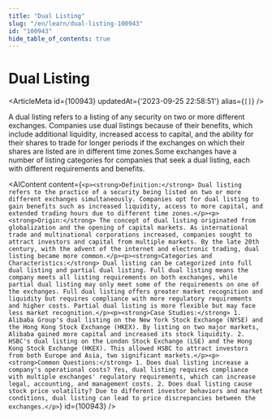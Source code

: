 ```yaml
---
title: "Dual Listing"
slug: "/en/learn/dual-listing-100943"
id: "100943"
hide_table_of_contents: true
---
```



# Dual Listing

<ArticleMeta id={100943} updatedAt={'2023-09-25 22:58:51'} alias={`[]`} />
<div className='border-solid border-b border-t-0 my-4 border-[var(--ifm-color-gray-300)]' />

A dual listing refers to a listing of any security on two or more different exchanges. Companies use dual listings because of their benefits, which include additional liquidity, increased access to capital, and the ability for their shares to trade for longer periods if the exchanges on which their shares are listed are in different time zones.Some exchanges have a number of listing categories for companies that seek a dual listing, each with different requirements and benefits.

<AIContent content={`<p><strong>Definition:</strong> Dual listing refers to the practice of a security being listed on two or more different exchanges simultaneously. Companies opt for dual listing to gain benefits such as increased liquidity, access to more capital, and extended trading hours due to different time zones.</p><p><strong>Origin:</strong> The concept of dual listing originated from globalization and the opening of capital markets. As international trade and multinational corporations increased, companies sought to attract investors and capital from multiple markets. By the late 20th century, with the advent of the internet and electronic trading, dual listing became more common.</p><p><strong>Categories and Characteristics:</strong> Dual listing can be categorized into full dual listing and partial dual listing. Full dual listing means the company meets all listing requirements on both exchanges, while partial dual listing may only meet some of the requirements on one of the exchanges. Full dual listing offers greater market recognition and liquidity but requires compliance with more regulatory requirements and higher costs. Partial dual listing is more flexible but may face less market recognition.</p><p><strong>Case Studies:</strong> 1. Alibaba Group's dual listing on the New York Stock Exchange (NYSE) and the Hong Kong Stock Exchange (HKEX). By listing on two major markets, Alibaba gained more capital and increased its stock liquidity. 2. HSBC's dual listing on the London Stock Exchange (LSE) and the Hong Kong Stock Exchange (HKEX). This allowed HSBC to attract investors from both Europe and Asia, two significant markets.</p><p><strong>Common Questions:</strong> 1. Does dual listing increase a company's operational costs? Yes, dual listing requires compliance with multiple exchanges' regulatory requirements, which can increase legal, accounting, and management costs. 2. Does dual listing cause stock price volatility? Due to different investor behaviors and market conditions, dual listing can lead to price discrepancies between the exchanges.</p>`} id={100943} />
